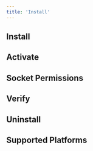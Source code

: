 ```yaml
---
title: 'Install'
---
```



## Install
<Install />

## Activate
<Activate />

## Socket Permissions
<Permissions />

## Verify
<Verify />

## Uninstall
<Uninstall />

## Supported Platforms
<SupportedPlatforms />